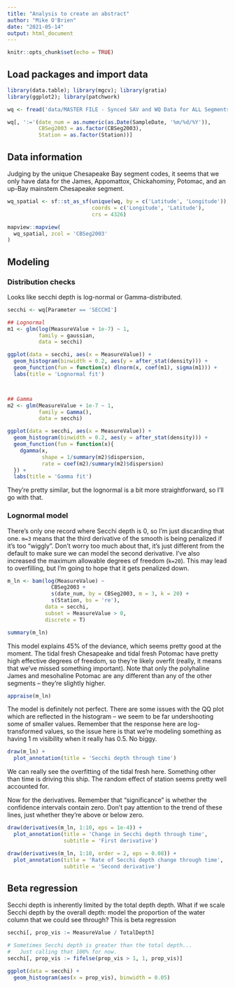 ```yaml
---
title: "Analysis to create an abstract"
author: "Mike O'Brien"
date: "2021-05-14"
output: html_document
---
```


```r
knitr::opts_chunk$set(echo = TRUE)
```

## Load packages and import data

```r
library(data.table); library(mgcv); library(gratia)
library(ggplot2); library(patchwork)

wq <- fread('data/MASTER FILE - Synced SAV and WQ Data for ALL Segments - CBWQData_ANALYSISFILE.csv')

wq[, ':='(date_num = as.numeric(as.Date(SampleDate, '%m/%d/%Y')),
          CBSeg2003 = as.factor(CBSeg2003),
          Station = as.factor(Station))]
```

## Data information

Judging by the unique Chesapeake Bay segment codes, it seems that we only have data for the James, Appomattox, Chickahominy, Potomac, and an up-Bay mainstem Chesapeake segment.

```r
wq_spatial <- sf::st_as_sf(unique(wq, by = c('Latitude', 'Longitude')),
                           coords = c('Longitude', 'Latitude'),
                           crs = 4326)

mapview::mapview(
  wq_spatial, zcol = 'CBSeg2003'
)
```

## Modeling

### Distribution checks

Looks like secchi depth is log-normal or Gamma-distributed.

```r
secchi <- wq[Parameter == 'SECCHI']

## Lognormal
m1 <- glm(log(MeasureValue + 1e-7) ~ 1,
          family = gaussian,
          data = secchi)

ggplot(data = secchi, aes(x = MeasureValue)) +
  geom_histogram(binwidth = 0.2, aes(y = after_stat(density))) +
  geom_function(fun = function(x) dlnorm(x, coef(m1), sigma(m1))) +
  labs(title = 'Lognormal fit')



## Gamma
m2 <- glm(MeasureValue + 1e-7 ~ 1,
          family = Gamma(),
          data = secchi)

ggplot(data = secchi, aes(x = MeasureValue)) +
  geom_histogram(binwidth = 0.2, aes(y = after_stat(density))) +
  geom_function(fun = function(x){
    dgamma(x,
           shape = 1/summary(m2)$dispersion,
           rate = coef(m2)/summary(m2)$dispersion)
  }) +
  labs(title = 'Gamma fit')
```

They're pretty similar, but the lognormal is a bit more straightforward, so I'll go with that.

### Lognormal model

There's only one record where Secchi depth is 0, so I'm just discarding that one. `m=3` means that the third derivative of the smooth is being penalized if it's too "wiggly". Don't worry too much about that, it's just different from the default to make sure we can model the second derivative. I've also increased the maximum allowable degrees of freedom (`k=20`). This may lead to overfilling, but I'm going to hope that it gets penalized down.

```r
m_ln <- bam(log(MeasureValue) ~
              CBSeg2003 +
              s(date_num, by = CBSeg2003, m = 3, k = 20) +
              s(Station, bs = 're'),
            data = secchi,
            subset = MeasureValue > 0,
            discrete = T)

summary(m_ln)
```

This model explains 45% of the deviance, which seems pretty good at the moment. The tidal fresh Chesapeake and tidal fresh Potomac have pretty high effective degrees of freedom, so they're likely overfit (really, it means that we've missed something important). Note that only the polyhaline James and mesohaline Potomac are any different than any of the other segments -- they're slightly higher.

```r
appraise(m_ln)
```

The model is definitely not perfect. There are some issues with the QQ plot which are reflected in the histogram -- we seem to be far undershooting some of smaller values. Remember that the response here are log-transformed values, so the issue here is that we're modeling something as having 1 m visibility when it really has 0.5. No biggy.

```r
draw(m_ln) + 
  plot_annotation(title = 'Secchi depth through time')
```

We can really see the overfitting of the tidal fresh here. Something other than time is driving this ship. The random effect of station seems pretty well accounted for.

Now for the derivatives. Remember that "significance" is whether the confidence intervals contain zero. Don't pay attention to the trend of these lines, just whether they're above or below zero.

```r
draw(derivatives(m_ln, 1:10, eps = 1e-4)) + 
  plot_annotation(title = 'Change in Secchi depth through time',
                  subtitle = 'First derivative')
```

```r
draw(derivatives(m_ln, 1:10, order = 2, eps = 0.08)) + 
  plot_annotation(title = 'Rate of Secchi depth change through time',
                  subtitle = 'Second derivative')
```

## Beta regression

Secchi depth is inherently limited by the total depth depth. What if we scale Secchi depth by the overall depth: model the proportion of the water column that we could see through? This is beta regression

```r
secchi[, prop_vis := MeasureValue / TotalDepth]

# Sometimes Secchi depth is greater than the total depth...
#   Just calling that 100% for now.
secchi[, prop_vis := fifelse(prop_vis > 1, 1, prop_vis)]

ggplot(data = secchi) +
  geom_histogram(aes(x = prop_vis), binwidth = 0.05)
```

```r

```
